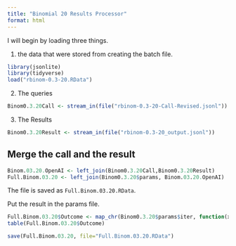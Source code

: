 ```yaml
---
title: "Binomial 20 Results Processor"
format: html
---
```


I will begin by loading three things.  

1. the data that were stored from creating the batch file.

```r
library(jsonlite)
library(tidyverse)
load("rbinom-0.3-20.RData")
```

2. The queries

```r
Binom0.3.20Call <- stream_in(file("rbinom-0.3-20-Call-Revised.jsonl"))
```

3. The Results

```r
Binom0.3.20Result <- stream_in(file("rbinom-0.3-20_output.jsonl"))
```

## Merge the call and the result

```r
Binom.03.20.OpenAI <- left_join(Binom0.3.20Call,Binom0.3.20Result)
Full.Binom.03.20 <- left_join(Binom0.3.20$params, Binom.03.20.OpenAI)
```

The file is saved as `Full.Binom.03.20.RData`.

Put the result in the params file.

```r
Full.Binom.03.20$Outcome <- map_chr(Binom0.3.20$params$iter, function(x) { unlist(Binom0.3.20Result$response$body$choices[[x]][[2]][2]) })
table(Full.Binom.03.20$Outcome)
```

```r
save(Full.Binom.03.20, file="Full.Binom.03.20.RData")
```

